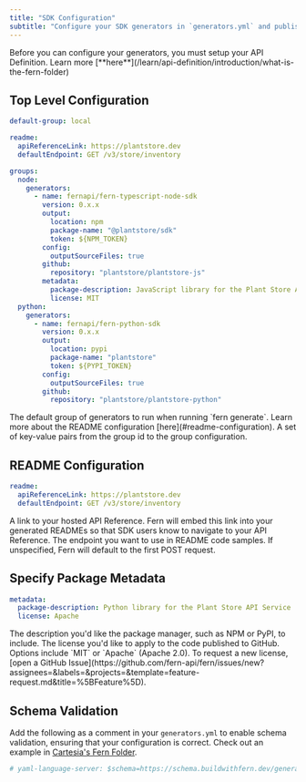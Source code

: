 ```yaml
---
title: "SDK Configuration"
subtitle: "Configure your SDK generators in `generators.yml` and publish to registries"
---
```


<Note>
  Before you can configure your generators, you must setup your API Definition. Learn more
  [**here**](/learn/api-definition/introduction/what-is-the-fern-folder)
</Note>

## Top Level Configuration

```yaml title="generators.yml" maxLines=10
default-group: local

readme:
  apiReferenceLink: https://plantstore.dev
  defaultEndpoint: GET /v3/store/inventory

groups:
  node:
    generators:
      - name: fernapi/fern-typescript-node-sdk
        version: 0.x.x
        output:
          location: npm
          package-name: "@plantstore/sdk"
          token: ${NPM_TOKEN}
        config:
          outputSourceFiles: true
        github:
          repository: "plantstore/plantstore-js"
        metadata:
          package-description: JavaScript library for the Plant Store API Service
          license: MIT
  python:
    generators:
      - name: fernapi/fern-python-sdk
        version: 0.x.x
        output:
          location: pypi
          package-name: "plantstore"
          token: ${PYPI_TOKEN}
        config:
          outputSourceFiles: true
        github:
          repository: "plantstore/plantstore-python"
```

<ParamField path="default-group" type="string" required={false}>
  The default group of generators to run when running `fern generate`.
</ParamField>

<ParamField path="readme" type="object" required={false}>
  Learn more about the README configuration [here](#readme-configuration).
</ParamField>

<ParamField path="groups" type="map<string, GroupConfiguration>" required={false}>
  A set of key-value pairs from the group id to the group configuration.
</ParamField>

## README Configuration

```yaml generators.yml
readme:
  apiReferenceLink: https://plantstore.dev
  defaultEndpoint: GET /v3/store/inventory
```

<ParamField path="readme.apiReferenceLink" type="string" required={false}>
  A link to your hosted API Reference. Fern will embed this link into your generated READMEs so that SDK users know to
  navigate to your API Reference.
</ParamField>

<ParamField path="readme.defaultEndpoint" type="ReadMe Configuration" required={false}>
  The endpoint you want to use in README code samples. If unspecified, Fern will default to the first POST request.
</ParamField>

## Specify Package Metadata

```yaml generators.yml
metadata:
  package-description: Python library for the Plant Store API Service
  license: Apache
```

<ParamField path="generator.metadata.package-description" type="string" required={false}>
  The description you'd like the package manager, such as NPM or PyPI, to include.
</ParamField>

<ParamField path="generator.metadata.license" type="License" required={false}>
  The license you'd like to apply to the code published to GitHub. Options include `MIT` or `Apache` (Apache 2.0). To
  request a new license, [open a GitHub
  Issue](https://github.com/fern-api/fern/issues/new?assignees=&labels=&projects=&template=feature-request.md&title=%5BFeature%5D).
</ParamField>

## Schema Validation

Add the following as a comment in your `generators.yml` to enable schema validation, ensuring that your configuration is correct. Check out an example in [Cartesia's Fern Folder](https://github.com/cartesia-ai/docs/blob/43b143f66845d90bffbd0ef1951fd812229d95c0/fern/generators.yml#L1).

```yaml
# yaml-language-server: $schema=https://schema.buildwithfern.dev/generators-yml.json
```
